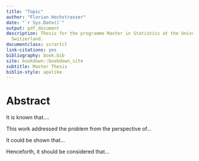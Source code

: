 ```yaml
--- 
title: "Topic"
author: "Florian Hochstrasser"
date: "`r Sys.Date()`"
output: pdf_document
description: Thesis for the programme Master in Statistics at the University of NeuchÃ¢tel,
  Switzerland.
documentclass: scrartcl
link-citations: yes
bibliography: book.bib
site: bookdown::bookdown_site
subtitle: Master Thesis
biblio-style: apalike
---
```


# Abstract {-}

It is known that....

This work addressed the problem from the perspective of...

It could be shown that...

Henceforth, it should be considered that...
